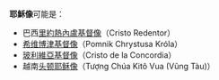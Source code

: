 {{Expand|time=2010-11-23}}
'''耶穌像'''可能是：
*巴西[[里約熱內盧基督像|里約熱內盧基督像]]（Cristo Redentor）
*[[希维博津基督像|希维博津基督像]]（Pomnik Chrystusa Króla）
*[[玻利維亞基督像|玻利維亞基督像]]（Cristo de la Concordia）
*越南[[头顿耶稣像|头顿耶稣像]]（Tượng Chúa Kitô Vua (Vũng Tàu)）
{{disambig|Cat=三字消歧义}}